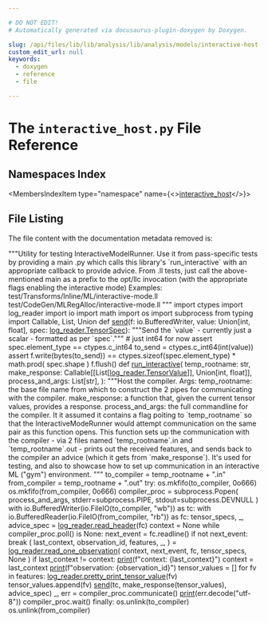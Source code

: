 ```yaml
---

# DO NOT EDIT!
# Automatically generated via docusaurus-plugin-doxygen by Doxygen.

slug: /api/files/lib/lib/analysis/lib/analysis/models/interactive-host-py
custom_edit_url: null
keywords:
  - doxygen
  - reference
  - file

---
```





# The `interactive_host.py` File Reference

<DoxygenPage pluginConfig={pluginConfig}>



## Namespaces Index

<MembersIndex>

<MembersIndexItem
  type="namespace"
  name={<><a href="/docs/api/namespaces/interactive-host">interactive_host</a></>}>
</MembersIndexItem>

</MembersIndex>


## File Listing

The file content with the documentation metadata removed is:

<ProgramListing>

<Link id="l00001" /><CodeLine lineNumber="1" lineLink="/docs/api/namespaces/interactive-host"><span class="doxyHighlightStringLiteral">&quot;&quot;&quot;Utility for testing InteractiveModelRunner.</span></CodeLine>
<Link id="l00002" /><CodeLine lineNumber="2"></CodeLine>
<Link id="l00003" /><CodeLine lineNumber="3"><span class="doxyHighlightStringLiteral">Use it from pass-specific tests by providing a main .py which calls this library&#39;s</span></CodeLine>
<Link id="l00004" /><CodeLine lineNumber="4"><span class="doxyHighlightStringLiteral">&#96;run&#95;interactive&#96; with an appropriate callback to provide advice.</span></CodeLine>
<Link id="l00005" /><CodeLine lineNumber="5"></CodeLine>
<Link id="l00006" /><CodeLine lineNumber="6"><span class="doxyHighlightStringLiteral">From .ll tests, just call the above-mentioned main as a prefix to the opt/llc</span></CodeLine>
<Link id="l00007" /><CodeLine lineNumber="7"><span class="doxyHighlightStringLiteral">invocation (with the appropriate flags enabling the interactive mode)</span></CodeLine>
<Link id="l00008" /><CodeLine lineNumber="8"></CodeLine>
<Link id="l00009" /><CodeLine lineNumber="9"><span class="doxyHighlightStringLiteral">Examples:</span></CodeLine>
<Link id="l00010" /><CodeLine lineNumber="10"><span class="doxyHighlightStringLiteral">test/Transforms/Inline/ML/interactive-mode.ll</span></CodeLine>
<Link id="l00011" /><CodeLine lineNumber="11"><span class="doxyHighlightStringLiteral">test/CodeGen/MLRegAlloc/interactive-mode.ll</span></CodeLine>
<Link id="l00012" /><CodeLine lineNumber="12"><span class="doxyHighlightStringLiteral">&quot;&quot;&quot;</span></CodeLine>
<Link id="l00013" /><CodeLine lineNumber="13"></CodeLine>
<Link id="l00014" /><CodeLine lineNumber="14"><span class="doxyHighlightKeyword">import</span><span class="doxyHighlight"> ctypes</span></CodeLine>
<Link id="l00015" /><CodeLine lineNumber="15"><span class="doxyHighlightKeyword">import</span><span class="doxyHighlight"> log&#95;reader</span></CodeLine>
<Link id="l00016" /><CodeLine lineNumber="16"><span class="doxyHighlightKeyword">import</span><span class="doxyHighlight"> io</span></CodeLine>
<Link id="l00017" /><CodeLine lineNumber="17"><span class="doxyHighlightKeyword">import</span><span class="doxyHighlight"> math</span></CodeLine>
<Link id="l00018" /><CodeLine lineNumber="18"><span class="doxyHighlightKeyword">import</span><span class="doxyHighlight"> os</span></CodeLine>
<Link id="l00019" /><CodeLine lineNumber="19"><span class="doxyHighlightKeyword">import</span><span class="doxyHighlight"> subprocess</span></CodeLine>
<Link id="l00020" /><CodeLine lineNumber="20"><span class="doxyHighlightKeyword">from</span><span class="doxyHighlight"> typing </span><span class="doxyHighlightKeyword">import</span><span class="doxyHighlight"> Callable, List, Union</span></CodeLine>
<Link id="l00021" /><CodeLine lineNumber="21"></CodeLine>
<Link id="l00022" /><CodeLine lineNumber="22"></CodeLine>
<Link id="l00023" /><CodeLine lineNumber="23" lineLink="/docs/api/namespaces/interactive-host/#af0b6c53060991a300bbffea33a67a8aa"><span class="doxyHighlightKeyword">def </span><span class="doxyHighlight"><a href="/docs/api/namespaces/interactive-host/#af0b6c53060991a300bbffea33a67a8aa">send</a>(f: io.BufferedWriter, value: Union&#91;int, float&#93;, spec: <a href="/docs/api/classes/log-reader/tensorspec">log&#95;reader.TensorSpec</a>):</span></CodeLine>
<Link id="l00024" /><CodeLine lineNumber="24"><span class="doxyHighlight">    </span><span class="doxyHighlightStringLiteral">&quot;&quot;&quot;Send the &#96;value&#96; - currently just a scalar - formatted as per &#96;spec&#96;.&quot;&quot;&quot;</span></CodeLine>
<Link id="l00025" /><CodeLine lineNumber="25"></CodeLine>
<Link id="l00026" /><CodeLine lineNumber="26"><span class="doxyHighlight">    </span><span class="doxyHighlightComment"># just int64 for now</span></CodeLine>
<Link id="l00027" /><CodeLine lineNumber="27"><span class="doxyHighlight">    </span><span class="doxyHighlightKeyword">assert</span><span class="doxyHighlight"> spec.element&#95;type == ctypes.c&#95;int64</span></CodeLine>
<Link id="l00028" /><CodeLine lineNumber="28"><span class="doxyHighlight">    to&#95;send = ctypes.c&#95;int64(int(value))</span></CodeLine>
<Link id="l00029" /><CodeLine lineNumber="29"><span class="doxyHighlight">    </span><span class="doxyHighlightKeyword">assert</span><span class="doxyHighlight"> f.write(bytes(to&#95;send)) == ctypes.sizeof(spec.element&#95;type) &#42; math.prod(</span></CodeLine>
<Link id="l00030" /><CodeLine lineNumber="30"><span class="doxyHighlight">        spec.shape</span></CodeLine>
<Link id="l00031" /><CodeLine lineNumber="31"><span class="doxyHighlight">    )</span></CodeLine>
<Link id="l00032" /><CodeLine lineNumber="32"><span class="doxyHighlight">    f.flush()</span></CodeLine>
<Link id="l00033" /><CodeLine lineNumber="33"></CodeLine>
<Link id="l00034" /><CodeLine lineNumber="34"></CodeLine>
<Link id="l00035" /><CodeLine lineNumber="35" lineLink="/docs/api/namespaces/interactive-host/#a0eded48c2eef46879e2f4d0fd284238b"><span class="doxyHighlightKeyword">def </span><span class="doxyHighlight"><a href="/docs/api/namespaces/interactive-host/#a0eded48c2eef46879e2f4d0fd284238b">run&#95;interactive</a>(</span></CodeLine>
<Link id="l00036" /><CodeLine lineNumber="36"><span class="doxyHighlight">    temp&#95;rootname: str,</span></CodeLine>
<Link id="l00037" /><CodeLine lineNumber="37"><span class="doxyHighlight">    make&#95;response: Callable&#91;&#91;List&#91;<a href="/docs/api/classes/log-reader/tensorvalue">log&#95;reader.TensorValue</a>&#93;&#93;, Union&#91;int, float&#93;&#93;,</span></CodeLine>
<Link id="l00038" /><CodeLine lineNumber="38"><span class="doxyHighlight">    process&#95;and&#95;args: List&#91;str&#93;,</span></CodeLine>
<Link id="l00039" /><CodeLine lineNumber="39"><span class="doxyHighlight">):</span></CodeLine>
<Link id="l00040" /><CodeLine lineNumber="40"><span class="doxyHighlight">    </span><span class="doxyHighlightStringLiteral">&quot;&quot;&quot;Host the compiler.</span></CodeLine>
<Link id="l00041" /><CodeLine lineNumber="41"><span class="doxyHighlightStringLiteral">    Args:</span></CodeLine>
<Link id="l00042" /><CodeLine lineNumber="42"><span class="doxyHighlightStringLiteral">      temp&#95;rootname: the base file name from which to construct the 2 pipes for</span></CodeLine>
<Link id="l00043" /><CodeLine lineNumber="43"><span class="doxyHighlightStringLiteral">      communicating with the compiler.</span></CodeLine>
<Link id="l00044" /><CodeLine lineNumber="44"><span class="doxyHighlightStringLiteral">      make&#95;response: a function that, given the current tensor values, provides a</span></CodeLine>
<Link id="l00045" /><CodeLine lineNumber="45"><span class="doxyHighlightStringLiteral">      response.</span></CodeLine>
<Link id="l00046" /><CodeLine lineNumber="46"><span class="doxyHighlightStringLiteral">      process&#95;and&#95;args: the full commandline for the compiler. It it assumed it</span></CodeLine>
<Link id="l00047" /><CodeLine lineNumber="47"><span class="doxyHighlightStringLiteral">      contains a flag poiting to &#96;temp&#95;rootname&#96; so that the InteractiveModeRunner</span></CodeLine>
<Link id="l00048" /><CodeLine lineNumber="48"><span class="doxyHighlightStringLiteral">      would attempt communication on the same pair as this function opens.</span></CodeLine>
<Link id="l00049" /><CodeLine lineNumber="49"></CodeLine>
<Link id="l00050" /><CodeLine lineNumber="50"><span class="doxyHighlightStringLiteral">    This function sets up the communication with the compiler - via 2 files named</span></CodeLine>
<Link id="l00051" /><CodeLine lineNumber="51"><span class="doxyHighlightStringLiteral">    &#96;temp&#95;rootname&#96;.in and &#96;temp&#95;rootname&#96;.out - prints out the received features,</span></CodeLine>
<Link id="l00052" /><CodeLine lineNumber="52"><span class="doxyHighlightStringLiteral">    and sends back to the compiler an advice (which it gets from &#96;make&#95;response&#96;).</span></CodeLine>
<Link id="l00053" /><CodeLine lineNumber="53"><span class="doxyHighlightStringLiteral">    It&#39;s used for testing, and also to showcase how to set up communication in an</span></CodeLine>
<Link id="l00054" /><CodeLine lineNumber="54"><span class="doxyHighlightStringLiteral">    interactive ML (&quot;gym&quot;) environment.</span></CodeLine>
<Link id="l00055" /><CodeLine lineNumber="55"><span class="doxyHighlightStringLiteral">    &quot;&quot;&quot;</span></CodeLine>
<Link id="l00056" /><CodeLine lineNumber="56"><span class="doxyHighlight">    to&#95;compiler = temp&#95;rootname + </span><span class="doxyHighlightStringLiteral">&quot;.in&quot;</span></CodeLine>
<Link id="l00057" /><CodeLine lineNumber="57"><span class="doxyHighlight">    from&#95;compiler = temp&#95;rootname + </span><span class="doxyHighlightStringLiteral">&quot;.out&quot;</span></CodeLine>
<Link id="l00058" /><CodeLine lineNumber="58"><span class="doxyHighlight">    </span><span class="doxyHighlightKeywordFlow">try</span><span class="doxyHighlight">:</span></CodeLine>
<Link id="l00059" /><CodeLine lineNumber="59"><span class="doxyHighlight">        os.mkfifo(to&#95;compiler, 0o666)</span></CodeLine>
<Link id="l00060" /><CodeLine lineNumber="60"><span class="doxyHighlight">        os.mkfifo(from&#95;compiler, 0o666)</span></CodeLine>
<Link id="l00061" /><CodeLine lineNumber="61"><span class="doxyHighlight">        compiler&#95;proc = subprocess.Popen(</span></CodeLine>
<Link id="l00062" /><CodeLine lineNumber="62"><span class="doxyHighlight">            process&#95;and&#95;args, stderr=subprocess.PIPE, stdout=subprocess.DEVNULL</span></CodeLine>
<Link id="l00063" /><CodeLine lineNumber="63"><span class="doxyHighlight">        )</span></CodeLine>
<Link id="l00064" /><CodeLine lineNumber="64"><span class="doxyHighlight">        </span><span class="doxyHighlightKeyword">with</span><span class="doxyHighlight"> io.BufferedWriter(io.FileIO(to&#95;compiler, </span><span class="doxyHighlightStringLiteral">&quot;wb&quot;</span><span class="doxyHighlight">)) </span><span class="doxyHighlightKeyword">as</span><span class="doxyHighlight"> tc:</span></CodeLine>
<Link id="l00065" /><CodeLine lineNumber="65"><span class="doxyHighlight">            </span><span class="doxyHighlightKeyword">with</span><span class="doxyHighlight"> io.BufferedReader(io.FileIO(from&#95;compiler, </span><span class="doxyHighlightStringLiteral">&quot;rb&quot;</span><span class="doxyHighlight">)) </span><span class="doxyHighlightKeyword">as</span><span class="doxyHighlight"> fc:</span></CodeLine>
<Link id="l00066" /><CodeLine lineNumber="66"><span class="doxyHighlight">                tensor&#95;specs, &#95;, advice&#95;spec = <a href="/docs/api/namespaces/log-reader/#ab40242c357e077a78fbfb8fd4a61cf90">log&#95;reader.read&#95;header</a>(fc)</span></CodeLine>
<Link id="l00067" /><CodeLine lineNumber="67"><span class="doxyHighlight">                context = </span><span class="doxyHighlightKeywordType">None</span></CodeLine>
<Link id="l00068" /><CodeLine lineNumber="68"><span class="doxyHighlight">                </span><span class="doxyHighlightKeywordFlow">while</span><span class="doxyHighlight"> compiler&#95;proc.poll() </span><span class="doxyHighlightKeywordFlow">is</span><span class="doxyHighlight"> </span><span class="doxyHighlightKeywordType">None</span><span class="doxyHighlight">:</span></CodeLine>
<Link id="l00069" /><CodeLine lineNumber="69"><span class="doxyHighlight">                    next&#95;event = fc.readline()</span></CodeLine>
<Link id="l00070" /><CodeLine lineNumber="70"><span class="doxyHighlight">                    </span><span class="doxyHighlightKeywordFlow">if</span><span class="doxyHighlight"> </span><span class="doxyHighlightKeywordFlow">not</span><span class="doxyHighlight"> next&#95;event:</span></CodeLine>
<Link id="l00071" /><CodeLine lineNumber="71"><span class="doxyHighlight">                        </span><span class="doxyHighlightKeywordFlow">break</span></CodeLine>
<Link id="l00072" /><CodeLine lineNumber="72"><span class="doxyHighlight">                    (</span></CodeLine>
<Link id="l00073" /><CodeLine lineNumber="73"><span class="doxyHighlight">                        last&#95;context,</span></CodeLine>
<Link id="l00074" /><CodeLine lineNumber="74"><span class="doxyHighlight">                        observation&#95;id,</span></CodeLine>
<Link id="l00075" /><CodeLine lineNumber="75"><span class="doxyHighlight">                        features,</span></CodeLine>
<Link id="l00076" /><CodeLine lineNumber="76"><span class="doxyHighlight">                        &#95;,</span></CodeLine>
<Link id="l00077" /><CodeLine lineNumber="77"><span class="doxyHighlight">                    ) = <a href="/docs/api/namespaces/log-reader/#a224d6d585cf78a7b3baeaa7474fffc13">log&#95;reader.read&#95;one&#95;observation</a>(</span></CodeLine>
<Link id="l00078" /><CodeLine lineNumber="78"><span class="doxyHighlight">                        context, next&#95;event, fc, tensor&#95;specs, </span><span class="doxyHighlightKeywordType">None</span></CodeLine>
<Link id="l00079" /><CodeLine lineNumber="79"><span class="doxyHighlight">                    )</span></CodeLine>
<Link id="l00080" /><CodeLine lineNumber="80"><span class="doxyHighlight">                    </span><span class="doxyHighlightKeywordFlow">if</span><span class="doxyHighlight"> last&#95;context != context:</span></CodeLine>
<Link id="l00081" /><CodeLine lineNumber="81"><span class="doxyHighlight">                        <a href="/docs/api/files/lib/lib/object/archivewriter-cpp/#aa9f638c7ae7fdd206a6c60e26bef9751">print</a>(f</span><span class="doxyHighlightStringLiteral">&quot;context: &#123;last&#95;context&#125;&quot;</span><span class="doxyHighlight">)</span></CodeLine>
<Link id="l00082" /><CodeLine lineNumber="82"><span class="doxyHighlight">                    context = last&#95;context</span></CodeLine>
<Link id="l00083" /><CodeLine lineNumber="83"><span class="doxyHighlight">                    <a href="/docs/api/files/lib/lib/object/archivewriter-cpp/#aa9f638c7ae7fdd206a6c60e26bef9751">print</a>(f</span><span class="doxyHighlightStringLiteral">&quot;observation: &#123;observation&#95;id&#125;&quot;</span><span class="doxyHighlight">)</span></CodeLine>
<Link id="l00084" /><CodeLine lineNumber="84"><span class="doxyHighlight">                    tensor&#95;values = &#91;&#93;</span></CodeLine>
<Link id="l00085" /><CodeLine lineNumber="85"><span class="doxyHighlight">                    </span><span class="doxyHighlightKeywordFlow">for</span><span class="doxyHighlight"> fv </span><span class="doxyHighlightKeywordFlow">in</span><span class="doxyHighlight"> features:</span></CodeLine>
<Link id="l00086" /><CodeLine lineNumber="86"><span class="doxyHighlight">                        <a href="/docs/api/namespaces/log-reader/#a14b90855a54de6f662b45732cb262314">log&#95;reader.pretty&#95;print&#95;tensor&#95;value</a>(fv)</span></CodeLine>
<Link id="l00087" /><CodeLine lineNumber="87"><span class="doxyHighlight">                        tensor&#95;values.append(fv)</span></CodeLine>
<Link id="l00088" /><CodeLine lineNumber="88"><span class="doxyHighlight">                    <a href="/docs/api/namespaces/interactive-host/#af0b6c53060991a300bbffea33a67a8aa">send</a>(tc, make&#95;response(tensor&#95;values), advice&#95;spec)</span></CodeLine>
<Link id="l00089" /><CodeLine lineNumber="89"><span class="doxyHighlight">        &#95;, err = compiler&#95;proc.communicate()</span></CodeLine>
<Link id="l00090" /><CodeLine lineNumber="90"><span class="doxyHighlight">        <a href="/docs/api/files/lib/lib/object/archivewriter-cpp/#aa9f638c7ae7fdd206a6c60e26bef9751">print</a>(err.decode(</span><span class="doxyHighlightStringLiteral">&quot;utf-8&quot;</span><span class="doxyHighlight">))</span></CodeLine>
<Link id="l00091" /><CodeLine lineNumber="91"><span class="doxyHighlight">        compiler&#95;proc.wait()</span></CodeLine>
<Link id="l00092" /><CodeLine lineNumber="92"></CodeLine>
<Link id="l00093" /><CodeLine lineNumber="93"><span class="doxyHighlight">    </span><span class="doxyHighlightKeywordFlow">finally</span><span class="doxyHighlight">:</span></CodeLine>
<Link id="l00094" /><CodeLine lineNumber="94"><span class="doxyHighlight">        os.unlink(to&#95;compiler)</span></CodeLine>
<Link id="l00095" /><CodeLine lineNumber="95"><span class="doxyHighlight">        os.unlink(from&#95;compiler)</span></CodeLine>

</ProgramListing>


</DoxygenPage>
